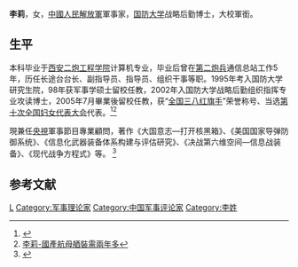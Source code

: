 {{otheruses|李莉}}
{{Infobox_officeholder
|name = <span style="font-size:larger;">李莉</span>
|image name =
|width = 
|now = <span style="color: blue;">[[中國人民解放軍國防大學|解放军国防大学]]教授<br>解放军外宣专家</span>
|period = 2007年11月至今 
|Sex = 女
|different name =
|party = {{CCP|19px}}
|Native place = [[中国|中国]][[内蒙古自治区|内蒙古自治区]][[呼和浩特市|呼和浩特市]]
|date of birth = {{Birth year and age|1970|8|9}}
|place of birth = {{PRC}}<br>江西
|date of death = 
|place of death = 
|spouse = 
|relatives = 
|educate = 
*国防大学战略后勤博士
|past = 
*<span style="color: blue;">[[西安二炮工程学院|西安二炮工程学院]]计算机學士</span>
*<span style="color: blue;">二炮兵通信总站兵</span>
*<span style="color: blue;">歷任长途台台长、副指导员、指导员、干事</span>
*<span style="color: blue;">国防大学战略后勤博士</span>
*<span style="color: blue;">国防大学留校研究</span>
*<span style="color: blue;">国防大学军事科技装备教研部副教授</span>
*<span style="color: blue;">国防大学军事科技教研室副主任</span>
|work =
}}
'''李莉'''{{BD|1970年|8月9日|||}}，女，[[中國人民解放軍|中國人民解放軍]]軍事家，[[中國人民解放軍國防大學|国防大学]]战略后勤博士，大校軍銜。

==生平==
本科毕业于[[西安二炮工程学院|西安二炮工程学院]]计算机专业，毕业后曾在[[第二炮兵|第二炮兵]]通信总站工作5年，历任长途台台长、副指导员、指导员、组织干事等职。1995年考入国防大学研究生院，98年获军事学硕士留校任教，2002年入国防大学战略后勤组织指挥专业攻读博士，2005年7月畢業後留校任教，获“[[全国三八红旗手|全国三八红旗手]]”荣誉称号、当选[[第十次全国妇女代表大会|第十次全国妇女代表大会]]代表。<ref>{{Cite web |url=http://v.ifeng.com/mil/mainland/201507/01b58d2d-b5ed-42d2-af50-7f17c8178b3b.shtml |title=鳳凰網-李莉：052D驱逐舰大批量装备海军 |access-date=2015-08-02 |archive-date=2016-11-01 |archive-url=https://web.archive.org/web/20161101040832/http://v.ifeng.com/mil/mainland/201507/01b58d2d-b5ed-42d2-af50-7f17c8178b3b.shtml |dead-url=no }}</ref><ref>[https://www.youtube.com/watch?v=HFiQFu0NerM 李莉-國產航母舾裝需兩年多]</ref>

現兼任[[中国中央电视台|央視]]軍事節目專業顧問，著作《大国意志—打开核黑箱》、《美国国家导弹防御系统》、《信息化武器装备体系构建与评估研究》、《决战第六维空间—信息战装备》、《现代战争方程式》等。
<ref>{{Cite web |url=http://www.bilibili.com/video/av2643602/ |title=書香北京-李莉談现代战争方程式 |access-date=2015-08-02 |archive-date=2019-06-29 |archive-url=https://web.archive.org/web/20190629053106/https://www.bilibili.com/video/av2643602/ |dead-url=no }}</ref>

==参考文献==
{{reflist}}

{{DEFAULTSORT:L}}
[[Category:中國人民解放軍國防大學校友|L]]
[[Category:军事理论家|Category:军事理论家]]
[[Category:中国军事评论家|Category:中国军事评论家]]
[[Category:李姓|Category:李姓]]